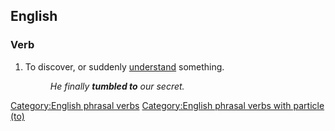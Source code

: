 ==English==

===Verb===
{{en-verb|tumbles to|tumbling to|tumbled to}}

# {{lb|en|informal}} To discover, or suddenly [[understand]] something.
#: ''He finally '''tumbled to''' our secret.''

[[Category:English phrasal verbs]]
[[Category:English phrasal verbs with particle (to)]]
